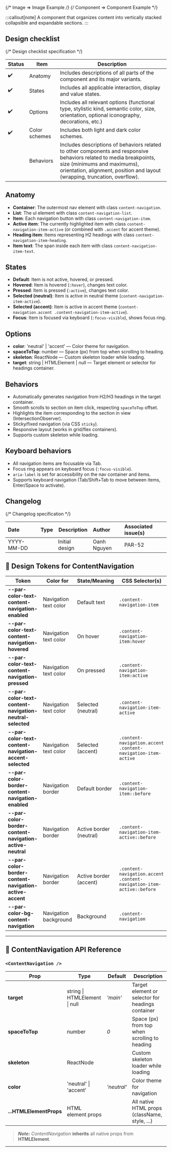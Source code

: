 
{/* Image => Image Example */}
{/* Component => Component Example */}

:::callout[note]
A component that organizes content into vertically stacked collapsible and expandable sections.
:::


## Design checklist <span id="design-checklist"></span>
{/* Design checklist specification */}

| Status | Item                                 | Description                                                                                                                                                                                                                       |
| ------ | ------------------------------------ | --------------------------------------------------------------------------------------------------------------------------------------------------------------------------------------------------------------------------------- |
| ✔️     | Anatomy                              | Includes descriptions of all parts of the component and its major variants.                                                                                                                                                       |
| ✔️     | States                               | Includes all applicable interaction, display and value states.                                                                                                                                                                    |
| ✔️     | Options                              | Includes all relevant options (functional type, stylistic kind, semantic color, size, orientation, optional iconography, decorations, etc.)                                                                                       |
| ✔️     | Color schemes                        | Includes both light and dark color schemes.                                                                                                                                                                                       |
|        | Behaviors                            | Includes descriptions of behaviors related to other components and responsive behaviors related to media breakpoints, size (minimums and maximums), orientation, alignment, position and layout (wrapping, truncation, overflow). |

## Anatomy <span id="anatomy"></span>

- **Container**: The outermost nav element with class `content-navigation`.
- **List**: The ul element with class `content-navigation-list`.
- **Item**: Each navigation button with class `content-navigation-item`.
- **Active item**: The currently highlighted item with class `content-navigation-item-active` (or combined with `.accent` for accent theme).
- **Heading item**: Items representing H2 headings with class `content-navigation-item-heading`.
- **Item text**: The span inside each item with class `content-navigation-item-text`.

## States <span id="states"></span>

- **Default**: Item is not active, hovered, or pressed.
- **Hovered**: Item is hovered (`:hover`), changes text color.
- **Pressed**: Item is pressed (`:active`), changes text color.
- **Selected (neutral)**: Item is active in neutral theme (`content-navigation-item-active`).
- **Selected (accent)**: Item is active in accent theme (`content-navigation.accent .content-navigation-item-active`).
- **Focus**: Item is focused via keyboard (`:focus-visible`), shows focus ring.

## Options <span id="options"></span>

- **color**: 'neutral' | 'accent' — Color theme for navigation.
- **spaceToTop**: number — Space (px) from top when scrolling to heading.
- **skeleton**: ReactNode — Custom skeleton loader while loading.
- **target**: string | HTMLElement | null — Target element or selector for headings container.

## Behaviors <span id="behaviors"></span>

- Automatically generates navigation from H2/H3 headings in the target container.
- Smooth scrolls to section on item click, respecting `spaceToTop` offset.
- Highlights the item corresponding to the section in view (IntersectionObserver).
- Sticky/fixed navigation (via CSS `sticky`).
- Responsive layout (works in grid/flex containers).
- Supports custom skeleton while loading.

## Keyboard behaviors

- All navigation items are focusable via Tab.
- Focus ring appears on keyboard focus (`:focus-visible`).
- `aria-label` is set for accessibility on the nav container and items.
- Supports keyboard navigation (Tab/Shift+Tab to move between items, Enter/Space to activate).

## Changelog <span id="changelog"></span>
{/* Changelog specification */}

| Date       | Type                                                        | Description                                                                                 | Author      | Associated issue(s)  |
|:-----------|:------------------------------------------------------------|---------------------------------------------------------------------------------------------|:------------|:---------------------|
| YYYY-MM-DD | <Badge size='sm' kind='glass' color='cyan' label="new"/>    | Initial design                                                                              | Oanh Nguyen | PAR-52               |

## 🎨 Design Tokens for ContentNavigation

| **Token**                                             | **Color for**                | **State/Meaning**                                 | **CSS Selector(s)** |
|-------------------------------------------------------|------------------------------|---------------------------------------------------|---------------------|
| **--par-color-text-content-navigation-enabled**        | Navigation text color        | Default text                                      | `.content-navigation-item` |
| **--par-color-text-content-navigation-hovered**        | Navigation text color        | On hover                                          | `.content-navigation-item:hover` |
| **--par-color-text-content-navigation-pressed**        | Navigation text color        | On pressed                                        | `.content-navigation-item:active` |
| **--par-color-text-content-navigation-neutral-selected**| Navigation text color        | Selected (neutral)                                | `.content-navigation-item-active` |
| **--par-color-text-content-navigation-accent-selected** | Navigation text color        | Selected (accent)                                 | `.content-navigation.accent .content-navigation-item-active` |
| **--par-color-border-content-navigation-enabled**      | Navigation border            | Default border                                    | `.content-navigation-item::before` |
| **--par-color-border-content-navigation-active-neutral**| Navigation border            | Active border (neutral)                            | `.content-navigation-item-active::before` |
| **--par-color-border-content-navigation-active-accent** | Navigation border            | Active border (accent)                             | `.content-navigation.accent .content-navigation-item-active::before` |
| **--par-color-bg-content-navigation**                 | Navigation background        | Background                                        | `.content-navigation` |

---

## 🧩 ContentNavigation API Reference

### `<ContentNavigation />`

| **Prop**      | **Type**                        | **Default**   | **Description**                                                        |
|---------------|---------------------------------|---------------|------------------------------------------------------------------------|
| **target**    | string \| HTMLElement \| null    | _'main'_      | Target element or selector for headings container                       |
| **spaceToTop**| number                          | _0_           | Space (px) from top when scrolling to heading                          |
| **skeleton**  | ReactNode                       |               | Custom skeleton loader while loading                                   |
| **color**     | 'neutral' \| 'accent'           | _'neutral'_   | Color theme for navigation                                             |
| **...HTMLElementProps** | HTML element props     |               | All native HTML props (className, style, ...)                          |

> **_Note:_** _ContentNavigation_ **inherits** all native props from **HTMLElement**.

---

